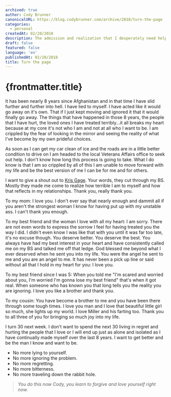 ```yaml
---
archived: true
author: Cody Brunner
canonicalURL: https://blog.codybrunner.com/archive/2018/turn-the-page
categories:
  - personal
createdAt: 02/20/2018
description: The admission and realization that I desperately need help.
draft: false
featured: false
language: 'en'
publishedAt: 02/20/2018
title: Turn the page
---
```



# {frontmatter.title}

It has been nearly 8 years since Afghanistan and in that time I have slid further and further into hell. I have lied to myself. I have acted like it would go away on it's own. That if I just kept moving and ignored it that it would finally go away. The things that have happened in those 8 years, the people that I have hurt, the loved ones I have treated terribly...it all breaks my heart because at my core it's not who I am and not at all who I want to be. I am crippled by the fear of looking in the mirror and seeing the reality of what I've become by my own prideful choices.

As soon as I can get my car clean of ice and the roads are in a little better condition to drive on I am headed to the local Veterans Affairs office to seek out help. I don't know how long this process is going to take. What I do know is that I am so crippled by all of this I am unable to move forward with my life and be the best version of me I can be for me and for others.

I want to give a shout out to [Kris Gage](https://medium.com/@krisgage). Your words, they cut through my BS. Mostly they made me come to realize how terrible I am to myself and how that reflects in my relationships. Thank you, really thank you.

To my mom: I love you. I don't ever say that nearly enough and dammit all if you aren't the strongest woman I know for having put up with my unstable ass. I can't thank you enough.

To my best friend and the woman I love with all my heart: I am sorry. There are not even words to express the sorrow I feel for having treated you the way I did. I didn't even know I was like that with you until it was far too late, it's no excuse though. You deserve better. You deserve the best. You always have had my best interest in your heart and have consistently called me on my BS and talked me off that ledge. God blessed me beyond what I ever deserved when he sent you into my life. You were the angel he sent to me and you are an angel to me. It has never been a pick up line or said without all that I hold in my heart for you: I love you.

To my best friend since I was 5: When you told me "I'm scared and worried about you, I'm worried I'm gonna lose my best friend" that's when it got real. When someone who has known you that long tells you the reality you are ignoring. I love you like a brother and thank you.

To my cousin: You have become a brother to me and you have been there through some tough times. I love you man and I love that beautiful little girl so much, she lights up my world. I love Miller and his farting too. Thank you to all three of you for bringing so much joy into my life.

I turn 30 next week. I don't want to spend the next 30 living in regret and hurting the people that I love or I will end up just as alone and isolated as I have continually made myself over the last 8 years. I want to get better and be the man I know and want to be.

- No more lying to yourself.
- No more ignoring the problem.
- No more regretting.
- No more bitterness.
- No more traveling down the rabbit hole.

> _You do this now Cody, you learn to forgive and love yourself right now._

<Signature />
